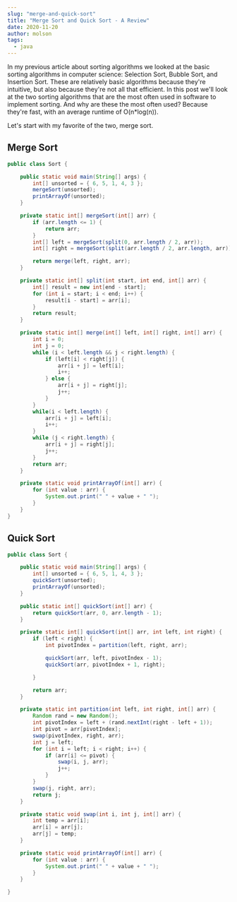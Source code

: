 ```yaml
---
slug: "merge-and-quick-sort"
title: "Merge Sort and Quick Sort - A Review"
date: 2020-11-20
author: molson
tags:
  - java
---
```


In my previous article about sorting algorithms we looked at the basic sorting algorithms in computer science: Selection Sort, Bubble Sort, and Insertion Sort. These
are relatively basic algorithms because they're intuitive, but also because they're not all that efficient. In this post we'll look at the two 
sorting algorithms that are the most often used in software to implement sorting. And why are these the most often used? Because they're fast, with an 
average runtime of O(n*log(n)).

Let's start with my favorite of the two, merge sort. 


## Merge Sort


```java
public class Sort {

    public static void main(String[] args) {
        int[] unsorted = { 6, 5, 1, 4, 3 };
        mergeSort(unsorted);
        printArrayOf(unsorted);
    }

    private static int[] mergeSort(int[] arr) {                     
        if (arr.length <= 1) {
            return arr;
        }
        int[] left = mergeSort(split(0, arr.length / 2, arr));
        int[] right = mergeSort(split(arr.length / 2, arr.length, arr));

        return merge(left, right, arr);
    }

    private static int[] split(int start, int end, int[] arr) {
        int[] result = new int[end - start];
        for (int i = start; i < end; i++) { 
            result[i - start] = arr[i];             
        }
        return result;
    }

    private static int[] merge(int[] left, int[] right, int[] arr) {
        int i = 0;
        int j = 0;
        while (i < left.length && j < right.length) {
            if (left[i] < right[j]) {          
                arr[i + j] = left[i]; 
                i++;
            } else {    
                arr[i + j] = right[j]; 
                j++;
            }
        }
        while(i < left.length) {
            arr[i + j] = left[i]; 
            i++;
        }
        while (j < right.length) {
            arr[i + j] = right[j]; 
            j++;
        }
        return arr;
    }

    private static void printArrayOf(int[] arr) {
        for (int value : arr) {
            System.out.print(" " + value + " ");
        }
    }
}

```

## Quick Sort

```java
public class Sort {

    public static void main(String[] args) {
        int[] unsorted = { 6, 5, 1, 4, 3 };
        quickSort(unsorted);
        printArrayOf(unsorted);
    }

    public static int[] quickSort(int[] arr) {
        return quickSort(arr, 0, arr.length - 1);
    }

    private static int[] quickSort(int[] arr, int left, int right) {
        if (left < right) {
            int pivotIndex = partition(left, right, arr);

            quickSort(arr, left, pivotIndex - 1);
            quickSort(arr, pivotIndex + 1, right);

        }

        return arr;
    }

    private static int partition(int left, int right, int[] arr) {
        Random rand = new Random();
        int pivotIndex = left + (rand.nextInt(right - left + 1));
        int pivot = arr[pivotIndex];
        swap(pivotIndex, right, arr);
        int j = left; 
        for (int i = left; i < right; i++) {
            if (arr[i] <= pivot) { 
                swap(i, j, arr);
                j++;
            }
        }
        swap(j, right, arr);
        return j;
    }

    private static void swap(int i, int j, int[] arr) {
        int temp = arr[i];
        arr[i] = arr[j];
        arr[j] = temp;
    }

    private static void printArrayOf(int[] arr) {
        for (int value : arr) {
            System.out.print(" " + value + " ");
        }
    }

}

```